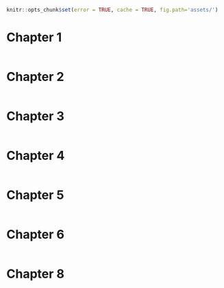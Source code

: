 ```r
knitr::opts_chunk$set(error = TRUE, cache = TRUE, fig.path='assets/')
```


# Chapter 1

```r
```

# Chapter 2

```r
```

# Chapter 3

```r
```

# Chapter 4

```r
```

# Chapter 5

```r
```

# Chapter 6

```r
```

# Chapter 8

```r
```

